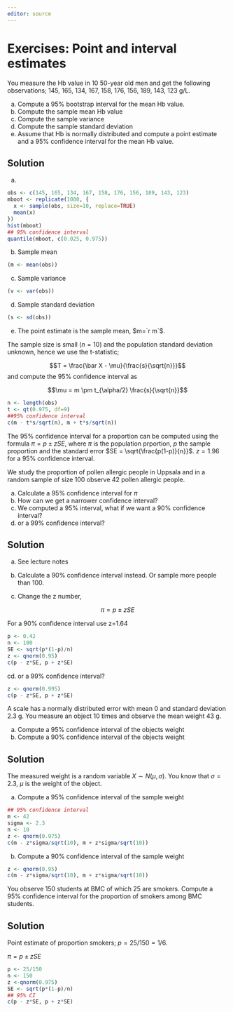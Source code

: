```yaml
---
editor: source
---
```


# Exercises: Point and interval estimates {.unnumbered}

::: {#exr-CIHb}
You measure the Hb value in 10 50-year old men and get the following observations; 145, 165, 134, 167, 158, 176, 156, 189, 143, 123 g/L.

a) Compute a 95% bootstrap interval for the mean Hb value.
b) Compute the sample mean Hb value
c) Compute the sample variance
d) Compute the sample standard deviation
b) Assume that Hb is normally distributed and compute a point estimate and a 95% confidence interval for the mean Hb value.

:::{.callout-note collapse="true"}
# Solution

a)  

```r
obs <- c(145, 165, 134, 167, 158, 176, 156, 189, 143, 123)
mboot <- replicate(1000, {
  x <- sample(obs, size=10, replace=TRUE)
  mean(x)
})
hist(mboot)
## 95% confidence interval
quantile(mboot, c(0.025, 0.975))
```

b)  Sample mean

```r
(m <- mean(obs))
```

c)  Sample variance

```r
(v <- var(obs))
```

d)  Sample standard deviation

```r
(s <- sd(obs))
```

e)  The point estimate is the sample mean, $m=`r m`$.

The sample size is small ($n=10$) and the population standard deviation unknown, hence we use the t-statistic;

$$T = \frac{\bar X - \mu}{\frac{s}{\sqrt{n}}}$$ and compute the 95% confidence interval as

$$\mu = m \pm t_{\alpha/2} \frac{s}{\sqrt{n}}$$

```r
n <- length(obs)
t <- qt(0.975, df=9)
##95% confidence interval 
c(m - t*s/sqrt(n), m + t*s/sqrt(n))
```

:::
:::

::: {#exr-CIprop}
The 95% confidence interval for a proportion can be computed using the formula $\pi = p \pm z SE,$ where $\pi$ is the population prportion, $p$ the sample proportion and the standard error $SE = \sqrt{\frac{p(1-p)}{n}}$. $z=1.96$ for a 95% confidence interval.

We study the proportion of pollen allergic people in Uppsala and in a random sample of size 100 observe 42 pollen allergic people.

  a) Calculate a 95% confidence interval for $\pi$
  b) How can we get a narrower confidence interval?
  c) We computed a 95% interval, what if we want a 90% confidence interval?
  d) or a 99% confidence interval?

:::{.callout-note collapse="true"}
# Solution
a) See lecture notes

b)  Calculate a 90% confidence interval instead. Or sample more people than 100.

c)  Change the z number,

$$\pi = p \pm z SE$$

For a 90% confidence interval use z=1.64

```r
p <- 0.42
n <- 100
SE <- sqrt(p*(1-p)/n)
z <- qnorm(0.95)
c(p - z*SE, p + z*SE)
```

cd)  or a 99% confidence interval?

```r
z <- qnorm(0.995)
c(p - z*SE, p + z*SE)
```

:::
:::

::: {#exr-CIscale}
A scale has a normally distributed error with mean 0 and standard deviation 2.3 g. You measure an object 10 times and observe the mean weight 43 g.

a) Compute a 95% confidence interval of the objects weight
b) Compute a 90% confidence interval of the objects weight

:::{.callout-note collapse="true"}
# Solution

The measured weight is a random variable $X \sim N(\mu, \sigma)$. You know that $\sigma = 2.3$, $\mu$ is the weight of the object.

a)  Compute a 95% confidence interval of the sample weight

```r
## 95% confidence interval
m <- 42
sigma <- 2.3
n <- 10
z <- qnorm(0.975)
c(m - z*sigma/sqrt(10), m + z*sigma/sqrt(10))
```

b)  Compute a 90% confidence interval of the sample weight

```r
z <- qnorm(0.95)
c(m - z*sigma/sqrt(10), m + z*sigma/sqrt(10))
```

:::
:::


::: {#exr-BMCsmokers}

You observe 150 students at BMC of which 25 are smokers. Compute a 95% confidence interval for the proportion of smokers among BMC students.

:::{.callout-note collapse="true"}
# Solution
Point estimate of proportion smokers; $p=25/150=1/6$.

$\pi = p \pm z SE$

```r
p <- 25/150
n <- 150
z <-qnorm(0.975)
SE <- sqrt(p*(1-p)/n)
## 95% CI
c(p - z*SE, p + z*SE)
```

:::
:::
